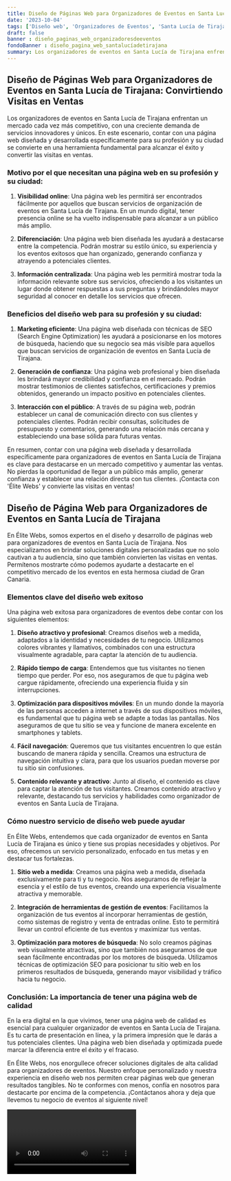 ```yaml
---
title: Diseño de Páginas Web para Organizadores de Eventos en Santa Lucía de Tirajana
date: '2023-10-04'
tags: ['Diseño web', 'Organizadores de Eventos', 'Santa Lucía de Tirajana']
draft: false
banner : diseño_paginas_web_organizadoresdeeventos
fondoBanner : diseño_pagina_web_santalucíadetirajana
summary: Los organizadores de eventos en Santa Lucía de Tirajana enfrentan un mercado cada vez más competitivo, con una creciente demanda de servicios innovadores y únicos. En este escenario, contar con una página web diseñada y desarrollada específicamente para su profesión y su ciudad se convierte en una herramienta fundamental para alcanzar el éxito y convertir las visitas en ventas.
---
```


## Diseño de Páginas Web para Organizadores de Eventos en Santa Lucía de Tirajana: Convirtiendo Visitas en Ventas

Los organizadores de eventos en Santa Lucía de Tirajana enfrentan un mercado cada vez más competitivo, con una creciente demanda de servicios innovadores y únicos. En este escenario, contar con una página web diseñada y desarrollada específicamente para su profesión y su ciudad se convierte en una herramienta fundamental para alcanzar el éxito y convertir las visitas en ventas.

### Motivo por el que necesitan una página web en su profesión y su ciudad:

1. **Visibilidad online**: Una página web les permitirá ser encontrados fácilmente por aquellos que buscan servicios de organización de eventos en Santa Lucía de Tirajana. En un mundo digital, tener presencia online se ha vuelto indispensable para alcanzar a un público más amplio.

2. **Diferenciación**: Una página web bien diseñada les ayudará a destacarse entre la competencia. Podrán mostrar su estilo único, su experiencia y los eventos exitosos que han organizado, generando confianza y atrayendo a potenciales clientes.

3. **Información centralizada**: Una página web les permitirá mostrar toda la información relevante sobre sus servicios, ofreciendo a los visitantes un lugar donde obtener respuestas a sus preguntas y brindándoles mayor seguridad al conocer en detalle los servicios que ofrecen.

### Beneficios del diseño web para su profesión y su ciudad:

1. **Marketing eficiente**: Una página web diseñada con técnicas de SEO (Search Engine Optimization) les ayudará a posicionarse en los motores de búsqueda, haciendo que su negocio sea más visible para aquellos que buscan servicios de organización de eventos en Santa Lucía de Tirajana.

2. **Generación de confianza**: Una página web profesional y bien diseñada les brindará mayor credibilidad y confianza en el mercado. Podrán mostrar testimonios de clientes satisfechos, certificaciones y premios obtenidos, generando un impacto positivo en potenciales clientes.

3. **Interacción con el público**: A través de su página web, podrán establecer un canal de comunicación directo con sus clientes y potenciales clientes. Podrán recibir consultas, solicitudes de presupuesto y comentarios, generando una relación más cercana y estableciendo una base sólida para futuras ventas.

En resumen, contar con una página web diseñada y desarrollada específicamente para organizadores de eventos en Santa Lucía de Tirajana es clave para destacarse en un mercado competitivo y aumentar las ventas. No pierdas la oportunidad de llegar a un público más amplio, generar confianza y establecer una relación directa con tus clientes. ¡Contacta con 'Élite Webs' y convierte las visitas en ventas!

<GifSeo />

<Cta />

## Diseño de Página Web para Organizadores de Eventos en Santa Lucía de Tirajana

En Élite Webs, somos expertos en el diseño y desarrollo de páginas web para organizadores de eventos en Santa Lucía de Tirajana. Nos especializamos en brindar soluciones digitales personalizadas que no solo cautivan a tu audiencia, sino que también convierten las visitas en ventas. Permítenos mostrarte cómo podemos ayudarte a destacarte en el competitivo mercado de los eventos en esta hermosa ciudad de Gran Canaria.

### Elementos clave del diseño web exitoso

Una página web exitosa para organizadores de eventos debe contar con los siguientes elementos:

1. **Diseño atractivo y profesional**: Creamos diseños web a medida, adaptados a la identidad y necesidades de tu negocio. Utilizamos colores vibrantes y llamativos, combinados con una estructura visualmente agradable, para captar la atención de tu audiencia.

2. **Rápido tiempo de carga**: Entendemos que tus visitantes no tienen tiempo que perder. Por eso, nos aseguramos de que tu página web cargue rápidamente, ofreciendo una experiencia fluida y sin interrupciones.

3. **Optimización para dispositivos móviles**: En un mundo donde la mayoría de las personas acceden a internet a través de sus dispositivos móviles, es fundamental que tu página web se adapte a todas las pantallas. Nos aseguramos de que tu sitio se vea y funcione de manera excelente en smartphones y tablets.

4. **Fácil navegación**: Queremos que tus visitantes encuentren lo que están buscando de manera rápida y sencilla. Creamos una estructura de navegación intuitiva y clara, para que los usuarios puedan moverse por tu sitio sin confusiones.

5. **Contenido relevante y atractivo**: Junto al diseño, el contenido es clave para captar la atención de tus visitantes. Creamos contenido atractivo y relevante, destacando tus servicios y habilidades como organizador de eventos en Santa Lucía de Tirajana.

### Cómo nuestro servicio de diseño web puede ayudar

En Élite Webs, entendemos que cada organizador de eventos en Santa Lucía de Tirajana es único y tiene sus propias necesidades y objetivos. Por eso, ofrecemos un servicio personalizado, enfocado en tus metas y en destacar tus fortalezas.

1. **Sitio web a medida**: Creamos una página web a medida, diseñada exclusivamente para ti y tu negocio. Nos aseguramos de reflejar la esencia y el estilo de tus eventos, creando una experiencia visualmente atractiva y memorable.

2. **Integración de herramientas de gestión de eventos**: Facilitamos la organización de tus eventos al incorporar herramientas de gestión, como sistemas de registro y venta de entradas online. Esto te permitirá llevar un control eficiente de tus eventos y maximizar tus ventas.

3. **Optimización para motores de búsqueda**: No solo creamos páginas web visualmente atractivas, sino que también nos aseguramos de que sean fácilmente encontradas por los motores de búsqueda. Utilizamos técnicas de optimización SEO para posicionar tu sitio web en los primeros resultados de búsqueda, generando mayor visibilidad y tráfico hacia tu negocio.

### Conclusión: La importancia de tener una página web de calidad

En la era digital en la que vivimos, tener una página web de calidad es esencial para cualquier organizador de eventos en Santa Lucía de Tirajana. Es tu carta de presentación en línea, y la primera impresión que le darás a tus potenciales clientes. Una página web bien diseñada y optimizada puede marcar la diferencia entre el éxito y el fracaso.

En Élite Webs, nos enorgullece ofrecer soluciones digitales de alta calidad para organizadores de eventos. Nuestro enfoque personalizado y nuestra experiencia en diseño web nos permiten crear páginas web que generan resultados tangibles. No te conformes con menos, confía en nosotros para destacarte por encima de la competencia. ¡Contáctanos ahora y deja que llevemos tu negocio de eventos al siguiente nivel!

<Video />

<CtaBot job='Organizadores de Eventos' city='Santa Lucía de Tirajana'/>

<Gmaps query='Santa Lucía de Tirajana+españa+maps' />